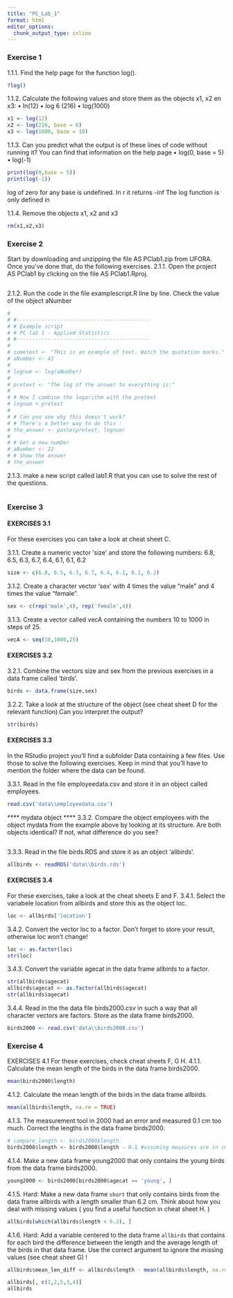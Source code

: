 ```yaml
---
title: "PC_Lab_1"
format: html
editor_options: 
  chunk_output_type: inline
---
```


### Exercise 1

1.1.1. Find the help page for the function log().

```r
?log()
```

1.1.2. Calculate the following values and store them as the objects x1, x2 en x3: • ln(12) • log 6 (216) • log(1000)

```r
x1 <- log(12)
x2 <- log(216, base = 6)
x3 <- log(1000, base = 10)
```

1.1.3. Can you predict what the output is of these lines of code without running it? You can find that information on the help page • log(0, base = 5) • log(-1)

```r
print(log(0,base = 5))
print(log(-1))
```

log of zero for any base is undefined. In r it returns -inf The log function is only defined in

1.1.4. Remove the objects x1, x2 and x3

```r
rm(x1,x2,x3)
```

### Exercise 2

Start by downloading and unzipping the file AS PClab1.zip from UFORA. Once you’ve done that, do the following exercises. 2.1.1. Open the project AS PClab1 by clicking on the file AS PClab1.Rproj.

```r

```

2.1.2. Run the code in the file examplescript.R line by line. Check the value of the object aNumber

```r
# 
# #-------------------------------------------
# # Example script
# # PC lab 1 - Applied Statistics
# #-------------------------------------------
# 
# sometext <- "THis is an example of text. Watch the quotation marks."
# aNumber <- 42
# 
# lognum <- log(aNumber)
# 
# pretext <- "The log of the answer to everything is:"
# 
# # Now I combine the logarithm with the pretext
# lognum + pretext
# 
# # Can you see why this doesn't work? 
# # There's a better way to do this : 
# the_answer <- paste(pretext, lognum)
# 
# # Get a new number
# aNumber <- 22
# # Show the answer
# the_answer

```

2.1.3. make a new script called lab1.R that you can use to solve the rest of the questions.

```r

```

### Exercise 3

#### EXERCISES 3.1

For these exercises you can take a look at cheat sheet C.

3.1.1. Create a numeric vector 'size' and store the following numbers: 6.8, 6.5, 6.3, 6.7, 6.4, 6.1, 6.1, 6.2

```r
size <- c(6.8, 6.5, 6.3, 6.7, 6.4, 6.1, 6.1, 6.2)
```

3.1.2. Create a character vector 'sex' with 4 times the value “male” and 4 times the value “female”.

```r
sex <- c(rep('male',4), rep('female',4))
```

3.1.3. Create a vector called vecA containing the numbers 10 to 1000 in steps of 25.

```r
vecA <- seq(10,1000,25)
```

#### EXERCISES 3.2

3.2.1. Combine the vectors size and sex from the previous exercises in a data frame called 'birds'.

```r
birds <- data.frame(size,sex)
```

3.2.2. Take a look at the structure of the object (see cheat sheet D for the relevant function).Can you interpret the output?

```r
str(birds)
```

#### EXERCISES 3.3

In the RStudio project you’ll find a subfolder Data containing a few files. Use those to solve the following exercises. Keep in mind that you’ll have to mention the folder where the data can be found.

3.3.1. Read in the file employeedata.csv and store it in an object called employees.

```r
read.csv('data\\employeedata.csv')
```

\*\*\*\* mydata object \*\*\*\* 3.3.2. Compare the object employees with the object mydata from the example above by looking at its structure. Are both objects identical? If not, what difference do you see?

```r

```

3.3.3. Read in the file birds.RDS and store it as an object 'allbirds'.

```r
allbirds <- readRDS('data\\birds.rds')
```

#### EXERCISES 3.4

For these exercises, take a look at the cheat sheets E and F. 3.4.1. Select the variabele location from allbirds and store this as the object loc.

```r
loc <- allbirds['location']
```

3.4.2. Convert the vector loc to a factor. Don’t forget to store your result, otherwise loc won’t change!

```r
loc <- as.factor(loc)
str(loc)
```

3.4.3. Convert the variable agecat in the data frame allbirds to a factor.

```r
str(allbirds$agecat)
allbirds$agecat <- as.factor(allbirds$agecat)
str(allbirds$agecat)
```

3.4.4. Read in the the data file birds2000.csv in such a way that all character vectors are factors. Store as the data frame birds2000.

```r
birds2000 <- read.csv('data\\birds2000.csv')
```

### Exercise 4

EXERCISES 4.1 For these exercises, check cheat sheets F, G H. 4.1.1. Calculate the mean length of the birds in the data frame birds2000.

```r
mean(birds2000$length)
```

4.1.2. Calculate the mean length of the birds in the data frame allbirds.

```r
mean(allbirds$length, na.rm = TRUE)
```

4.1.3. The measurement tool in 2000 had an error and measured 0.1 cm too much. Correct the lengths in the data frame birds2000.

```r
# compare_length <- birds2000$length
birds2000$length <- birds2000$length - 0.1 #assuming measures are in cm 
```

4.1.4. Make a new data frame young2000 that only contains the young birds from the data frame birds2000.

```r
young2000 <- birds2000[birds2000$agecat == 'young', ]
```

4.1.5. Hard: Make a new data frame `short` that only contains birds from the data frame allbirds with a length smaller than 6.2 cm. Think about how you deal with missing values ( you find a useful function in cheat sheet H. )

```r
allbirds[which(allbirds$length < 6.2), ]

```

4.1.6. Hard: Add a variable centered to the data frame `allbirds` that contains for each bird the difference between the length and the average length of the birds in that data frame. Use the correct argument to ignore the missing values (see cheat sheet G) !

```r
allbirds$mean_len_diff <- allbirds$length - mean(allbirds$length, na.rm = TRUE)

allbirds[, c(1,2,5,3,4)]
allbirds
```
